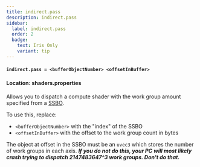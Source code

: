 ```yaml
---
title: indirect.pass
description: indirect.pass
sidebar:
  label: indirect.pass
  order: 2
  badge:
    text: Iris Only
    variant: tip
---
```


#### `indirect.pass = <bufferObjectNumber> <offsetInBuffer>`

#### Location: shaders.properties

Allows you to dispatch a compute shader with the work group amount specified from a [SSBO](/reference/buffers/ssbo).

To use this, replace:
- `<bufferObjectNumber>` with the "index" of the SSBO
- `<offsetInBuffer>` with the offset to the work group count in bytes

The object at offset in the SSBO must be an `uvec3` which stores the number of work groups in each axis. ***If you do not do this, your PC will most likely crash trying to dispatch 2147483647^3 work groups. Don't do that.***